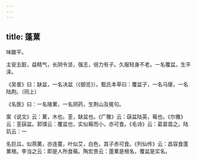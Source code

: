 ```yaml
---
---
---
```

title: 蓬蔂
---



味酸平。

主安五脏，益精气，长阴令坚，强志，倍力有子。久服轻身不老。一名覆盆。生平泽。

《吴普》曰：缺盆，一名决盆（《御览》）。甄氏本草曰：覆盆子，一名马瘘，一名陆荆。（同上）

《名医》曰：一名陵蔂，一名阴药，生荆山及冤句。

案《说文》云：蔂，木也。茥，缺盆也。《广雅》云：蒛盆陆英，莓也。《尔雅》云：茥蒛盆。郭璞云：覆盆也，实似莓而小，亦可食。《毛诗》云：葛苗苗之。陆玑云：一

名巨瓜，似燕薁，亦连蔓，叶似艾，白色，其子赤可食。《列仙传》云：昌容食蓬蔂根。李当之云：即是人所食莓。陶宏景云：蓬蔂是根名，覆盆是实名。